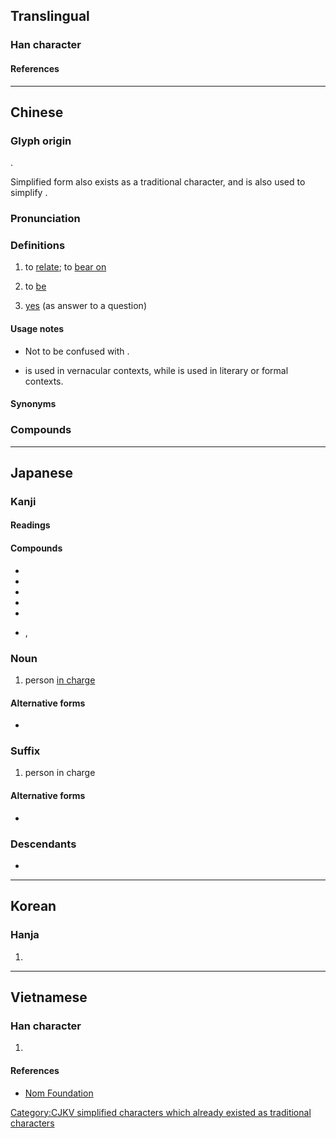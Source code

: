 {{also|系}}
{{character info}}
==Translingual==
{{ja-forms|係|[[系]]|係}}

===Han character===
{{Han char|rn=9|rad=人|as=07|sn=9|four=22293|canj=OHVF|ids=⿰亻系}}

====References====
{{Han ref|kx=0104.040|dkj=00663|dj=0220.040|hdz=10164.080|uh=4FC2}}

----

==Chinese==
{{zh-forms|s=系}}

===Glyph origin===
{{Han etym}}
{{Han compound|人|系|c1=s|c2=p|ls=psc}}.

Simplified form {{zh-l|*系}} also exists as a traditional character, and is also used to simplify {{zh-l|*繫}}.

===Pronunciation===
{{zh-pron
|m=xì
|c=hai6
|mn=hē/kè
|mn-t=hi6
|h=pfs=he;gd=hê4
|mc=y
|oc=y
|ma=y
|cat=v,n
}}

===Definitions===
{{zh-hanzi}}

# to [[relate]]; to [[bear on]]
# {{lb|zh|formal|literary|;|or|Cantonese|Hakka}} to [[be]] {{gloss|copula}}
#: {{zh-x|其 母 係 ^北京人。|His mother '''is''' a native of Beijing.}}
#: {{zh-x|烏龍{lung4-2}茶 係 茶 嘅 一 種。|Oolong tea '''is''' a type of tea.|C-GZ}}
# {{lb|zh|Cantonese|Hakka}} [[yes]] (as answer to a question)

====Usage notes====
* {{q|Cantonese}} Not to be confused with {{zh-l|喺|tr=hai2}}.
* {{q|Cantonese|Hakka}} {{lang|zh|係／系}} is used in vernacular contexts, while {{zh-l|是}} is used in literary or formal contexts.

====Synonyms====
{{zh-dial|是}}

===Compounds===
{{zh-der|係累|係數|兩性關係|夫妻關係|係風捕景|勞資關係|係獲|國際關係|係臂|安全係數|係踵|并列關係|人際關係|係頸|干係|利害關係|初級關係|係爭|係頸闕庭|外交關係|係爭物|因果關係|公共關係|係蹄|沒關係|相關係數|數字係數|擔干係|水面係數|拉關係|楊氏係數|接關係|社會關係|連帶關係|關係企業|零係數|親子關係|群眾關係|關係戶|關係詞|裙帶關係|關係命題|關係運算|關係調|關係人|關係|貝他係數|膨脹係數}}

----

==Japanese==

===Kanji===
{{ja-kanji|grade=3|rs=人07}}

====Readings====
{{ja-readings
|goon=げ
|kanon=けい
|kun=かか-る, かかり-, かか-わる, つながり
}}

====Compounds====
* {{ja-r|係%船|けい%せん}}
* {{ja-r|係%争|けい%そう}}
* {{ja-r|係%属|けい%ぞく}}
* {{ja-r|係%留|けい%りゅう}}
* {{ja-r|連%係|れん%けい}}
* {{ja-r|係%助%詞|かかり%じょ%し}}, {{ja-r|係り助%詞|かかりじょ%し}}

===Noun===
{{ja-noun|かかり}}

# person [[in charge]]

====Alternative forms ====
* {{m|ja|掛かり|tr=かかり, kakari}}

===Suffix===
{{ja-pos|がかり|suffix}}

# person in charge
#: {{ja-x|カメラ'''係'''|カメラ-'''がかり'''|cameraman}}
#: {{ja-x|撮%影%'''係'''|さつ%えい%-'''がかり'''|photographer}}

====Alternative forms ====
* {{lb|ja|in titles of public office}} {{ja-r|掛|-がかり}}

===Descendants===
* {{desc|bor=y|id|gakari}}

----

==Korean==

===Hanja===
{{ko-hanja|계}}

# {{rfdef|ko|sort=人07}}

----

==Vietnamese==

===Han character===
{{vi-readings|reading=[[hệ]], [[hể]], [[hề]], [[hễ]]|rs=人07}}

# {{rfdef|vi|sort=人07}}

====References====
* [http://nomfoundation.org/common/nom_details.php?codepoint=4fc2 Nom Foundation]

[[Category:CJKV simplified characters which already existed as traditional characters]]